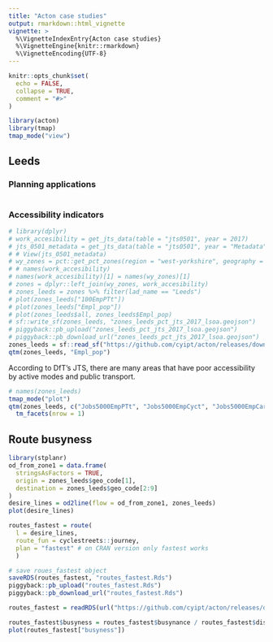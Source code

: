 ```yaml
---
title: "Acton case studies"
output: rmarkdown::html_vignette
vignette: >
  %\VignetteIndexEntry{Acton case studies}
  %\VignetteEngine{knitr::rmarkdown}
  %\VignetteEncoding{UTF-8}
---
```


```r
knitr::opts_chunk$set(
  echo = FALSE,
  collapse = TRUE,
  comment = "#>"
)
```

```r
library(acton)
library(tmap)
tmap_mode("view")
```

## Leeds



### Planning applications



```r

```

### Accessibility indicators

```r
# library(dplyr)
# work_accesibility = get_jts_data(table = "jts0501", year = 2017)
# jts_0501_metadata = get_jts_data(table = "jts0501", year = "Metadata")
# # View(jts_0501_metadata)
# wy_zones = pct::get_pct_zones(region = "west-yorkshire", geography = "lsoa")
# # names(work_accesibility)
# names(work_accesibility)[1] = names(wy_zones)[1]
# zones = dplyr::left_join(wy_zones, work_accesibility)
# zones_leeds = zones %>% filter(lad_name == "Leeds")
# plot(zones_leeds["100EmpPTt"])
# plot(zones_leeds["Empl_pop"])
# plot(zones_leeds$all, zones_leeds$Empl_pop)
# sf::write_sf(zones_leeds, "zones_leeds_pct_jts_2017_lsoa.geojson")
# piggyback::pb_upload("zones_leeds_pct_jts_2017_lsoa.geojson")
# piggyback::pb_download_url("zones_leeds_pct_jts_2017_lsoa.geojson")
zones_leeds = sf::read_sf("https://github.com/cyipt/acton/releases/download/0.0.1/zones_leeds_pct_jts_2017_lsoa.geojson")
qtm(zones_leeds, "Empl_pop")
```

According to DfT's JTS, there are many areas that have poor accessibility by active modes and public transport.

```r
# names(zones_leeds)
tmap_mode("plot")
qtm(zones_leeds, c("Jobs5000EmpPTt", "Jobs5000EmpCyct", "Jobs5000EmpCart")) +
  tm_facets(nrow = 1)
```

## Route busyness

```r
library(stplanr)
od_from_zone1 = data.frame(
  stringsAsFactors = TRUE,
  origin = zones_leeds$geo_code[1],
  destination = zones_leeds$geo_code[2:9]
)
desire_lines = od2line(flow = od_from_zone1, zones_leeds)
plot(desire_lines)
```

```r
routes_fastest = route(
  l = desire_lines,
  route_fun = cyclestreets::journey,
  plan = "fastest" # on CRAN version only fastest works
  )
```

```r
# save roues_fastest object
saveRDS(routes_fastest, "routes_fastest.Rds")
piggyback::pb_upload("routes_fastest.Rds")
piggyback::pb_download_url("routes_fastest.Rds")
```

```r
routes_fastest = readRDS(url("https://github.com/cyipt/acton/releases/download/0.0.1/routes_fastest.Rds"))
```


```r
routes_fastest$busyness = routes_fastest$busynance / routes_fastest$distances
plot(routes_fastest["busyness"])
```


